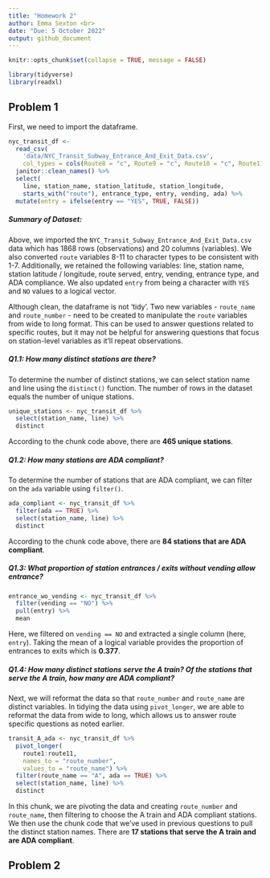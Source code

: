 ```yaml
---
title: "Homework 2"
author: Emma Sexton <br>
date: "Due: 5 October 2022"
output: github_document
---
```


```r
knitr::opts_chunk$set(collapse = TRUE, message = FALSE)
```

```r
library(tidyverse)
library(readxl)
```

## Problem 1

First, we need to import the dataframe. 

```r
nyc_transit_df <- 
  read_csv(
    'data/NYC_Transit_Subway_Entrance_And_Exit_Data.csv',
    col_types = cols(Route8 = "c", Route9 = "c", Route10 = "c", Route11 = "c")) %>%  
  janitor::clean_names() %>% 
  select(
    line, station_name, station_latitude, station_longitude, 
    starts_with("route"), entrance_type, entry, vending, ada) %>%  
  mutate(entry = ifelse(entry == "YES", TRUE, FALSE))
```

##### Summary of Dataset:

Above, we imported the `NYC_Transit_Subway_Entrance_And_Exit_Data.csv` data which has 1868 rows (observations) and 20 columns (variables). We also converted `route` variables 8-11 to character types to be consistent with 1-7. Additionally, we retained the following variables: line, station name, station latitude / longitude, route served, entry, vending, entrance type, and ADA compliance. We also updated `entry` from being a character with `YES` and `NO` values to a logical vector. 

Although clean, the dataframe is not 'tidy'. Two new variables - `route_name` and `route_number` - need to be created to manipulate the `route` variables from wide to long format. This can be used to answer questions related to specific routes, but it may not be helpful for answering questions that focus on station-level variables as it'll repeat observations.

##### *Q1.1: How many distinct stations are there?*
To determine the number of distinct stations, we can select station name and line using the `distinct()` function. The number of rows in the dataset equals the number of unique stations. 

```r
unique_stations <- nyc_transit_df %>% 
  select(station_name, line) %>% 
  distinct
```

According to the chunk code above, there are **465 unique stations**. 

##### *Q1.2: How many stations are ADA compliant?*

To determine the number of stations that are ADA compliant, we can filter on the `ada` variable using `filter()`. 

```r
ada_compliant <- nyc_transit_df %>% 
  filter(ada == TRUE) %>% 
  select(station_name, line) %>% 
  distinct
```

According to the chunk code above, there are **84 stations that are ADA compliant**. 

##### *Q1.3: What proportion of station entrances / exits without vending allow entrance?*

```r
entrance_wo_vending <- nyc_transit_df %>% 
  filter(vending == "NO") %>% 
  pull(entry) %>% 
  mean
```

Here, we filtered on `vending == NO` and extracted a single column (here, `entry`). Taking the mean of a logical variable provides the proportion of entrances to exits which is **0.377**. 

##### *Q1.4: How many distinct stations serve the A train? Of the stations that serve the A train, how many are ADA compliant?*

Next, we will reformat the data so that `route_number` and `route_name` are distinct variables. In tidying the data using `pivot_longer`, we are able to reformat the data from wide to long, which allows us to answer route specific questions as noted earlier. 

```r
transit_A_ada <- nyc_transit_df %>% 
  pivot_longer(
    route1:route11,
    names_to = "route_number",
    values_to = "route_name") %>% 
  filter(route_name == "A", ada == TRUE) %>% 
  select(station_name, line) %>% 
  distinct
```

In this chunk, we are pivoting the data and creating `route_number` and `route_name`, then filtering to choose the A train and ADA compliant stations. We then use the chunk code that we've used in previous questions to pull the distinct station names. There are **17 stations that serve the A train and are ADA compliant**. 


## Problem 2



